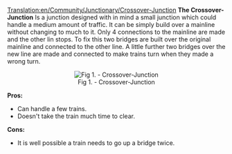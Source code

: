 [[Translation:en/Community/Junctionary/Crossover-Junction]]
'''The Crossover-Junction''' Is a junction designed with in mind a small junction which could handle a medium amount of traffic. It can be simply build over a mainline without changing to much to it. Only 4 connections to the mainline are made and the other lin stops. To fix this two bridges are built over the original mainline and connected to the other line. A little further two bridges over the new line are made and connected to make trains turn when they made a wrong turn.

<center>[[File:en/Cjunction.jpeg|center|frame|Fig 1. - Crossover-Junction]]</center>


'''Pros:'''
* Can handle a few trains.
* Doesn't take the train much time to clear.

'''Cons:'''
* It is well possible a train needs to go up a bridge twice.